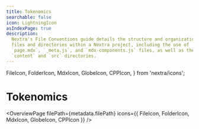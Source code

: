 ```yaml
---
title: Tokenomics
searchable: false
icon: LightningIcon
asIndexPage: true
description:
  Nextra's File Conventions guide details the structure and organization of
  files and directories within a Nextra project, including the use of
  `page.mdx`, `_meta.js`, and `mdx-components.js` files, as well as the
  `content` and `src` directories.
---
```


  FileIcon,
  FolderIcon,
  MdxIcon,
  GlobeIcon,
  CPPIcon,
} from 'nextra/icons';

# Tokenomics

<OverviewPage
  filePath={metadata.filePath}
  icons={{ FileIcon, FolderIcon, MdxIcon, GlobeIcon, CPPIcon }}
/>
